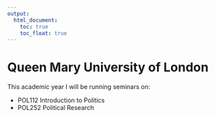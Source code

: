 ```yaml
---
output:
  html_document: 
    toc: true
    toc_float: true
---
```

     
          
               
               
# Queen Mary University of London

This academic year I will be running seminars on:

- POL112 Introduction to Politics
- POL252 Political Research
